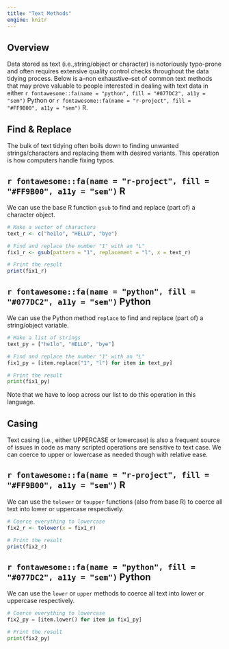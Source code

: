 ```yaml
---
title: "Text Methods"
engine: knitr
---
```


## Overview

Data stored as text (i.e.,[string]{.py}/[object]{.r} or [character]{.r}) is notoriously typo-prone and often requires extensive quality control checks throughout the data tidying process. Below is a--non exhaustive--set of common text methods that may prove valuable to people interested in dealing with text data in either `r fontawesome::fa(name = "python", fill = "#077DC2", a11y = "sem")` [Python]{.py} or `r fontawesome::fa(name = "r-project", fill = "#FF9B00", a11y = "sem")` [R]{.r}.

## Find & Replace

The bulk of text tidying often boils down to finding unwanted [strings]{.py}/[characters]{.r} and replacing them with desired variants. This operation is how computers handle fixing typos.

:::panel-tabset
## `r fontawesome::fa(name = "r-project", fill = "#FF9B00", a11y = "sem")` R

We can use the base R function `gsub` to find and replace (part of) a character object.

```r
# Make a vector of characters
text_r <- c("he1lo", "HELLO", "bye")

# Find and replace the number "1" with an "L"
fix1_r <- gsub(pattern = "1", replacement = "l", x = text_r)

# Print the result
print(fix1_r)
```

## `r fontawesome::fa(name = "python", fill = "#077DC2", a11y = "sem")` Python

We can use the Python method `replace` to find and replace (part of) a string/object variable.

```python
# Make a list of strings
text_py = ["he1lo", "HELLO", "bye"]

# Find and replace the number "1" with an "L"
fix1_py = [item.replace("1", "l") for item in text_py]

# Print the result
print(fix1_py)
```

Note that we have to loop across our list to do this operation in this language.
:::

## Casing

Text casing (i.e., either UPPERCASE or lowercase) is also a frequent source of issues in code as many scripted operations are sensitive to text case. We can coerce to upper or lowercase as needed though with relative ease.

:::panel-tabset
## `r fontawesome::fa(name = "r-project", fill = "#FF9B00", a11y = "sem")` R

We can use the `tolower` or `toupper` functions (also from base R) to coerce all text into lower or uppercase respectively.

```r
# Coerce everything to lowercase
fix2_r <- tolower(x = fix1_r)

# Print the result
print(fix2_r)
```

## `r fontawesome::fa(name = "python", fill = "#077DC2", a11y = "sem")` Python

We can use the `lower` or `upper` methods to coerce all text into lower or uppercase respectively.

```python
# Coerce everything to lowercase
fix2_py = [item.lower() for item in fix1_py]

# Print the result
print(fix2_py)
```
:::
